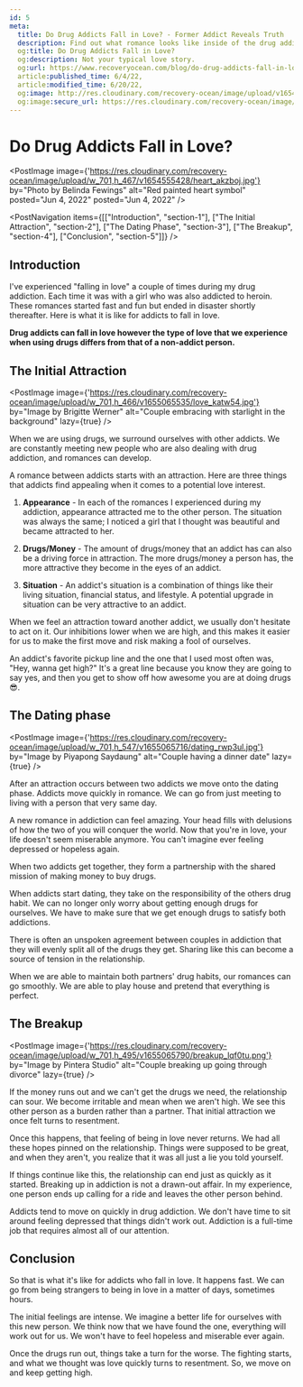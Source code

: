 ```yaml
---
id: 5
meta:
  title: Do Drug Addicts Fall in Love? - Former Addict Reveals Truth
  description: Find out what romance looks like inside of the drug addiction community.
  og:title: Do Drug Addicts Fall in Love?
  og:description: Not your typical love story.
  og:url: https://www.recoveryocean.com/blog/do-drug-addicts-fall-in-love
  article:published_time: 6/4/22,
  article:modified_time: 6/20/22,
  og:image: http://res.cloudinary.com/recovery-ocean/image/upload/v1654555428/heart_akzboj.jpg
  og:image:secure_url: https://res.cloudinary.com/recovery-ocean/image/upload/v1654555428/heart_akzboj.jpg
---
```



# Do Drug Addicts Fall in Love?
<PostImage image={'https://res.cloudinary.com/recovery-ocean/image/upload/w_701,h_467/v1654555428/heart_akzboj.jpg'} by="Photo by Belinda Fewings" alt="Red painted heart symbol" posted="Jun 4, 2022" posted="Jun 4, 2022" />

<PostNavigation items={[["Introduction", "section-1"], ["The Initial Attraction", "section-2"], ["The Dating Phase", "section-3"], ["The Breakup", "section-4"], ["Conclusion", "section-5"]]} />

<span id="section-1"></span>
## Introduction

I've experienced "falling in love" a couple of times during my drug addiction. Each time it was with a girl who was also addicted to heroin. These romances started fast and fun but ended in disaster shortly thereafter. Here is what it is like for addicts to fall in love.

<strong>Drug addicts can fall in love however the type of love that we experience when using drugs differs from that of a non-addict person.</strong>

<span id="section-2"></span>
## The Initial Attraction

<PostImage image={'https://res.cloudinary.com/recovery-ocean/image/upload/w_701,h_466/v1655065535/love_katw54.jpg'} by="Image by Brigitte Werner" alt="Couple embracing with starlight in the background" lazy={true} />

When we are using drugs, we surround ourselves with other addicts. We are constantly meeting new people who are also dealing with drug addiction, and romances can develop.

A romance between addicts starts with an attraction. Here are three things that addicts find appealing when it comes to a potential love interest. 

1. **Appearance** - In each of the romances I experienced during my addiction, appearance attracted me to the other person. The situation was always the same; I noticed a girl that I thought was beautiful and became attracted to her.

2. **Drugs/Money** - The amount of drugs/money that an addict has can also be a driving force in attraction. The more drugs/money a person has, the more attractive they become in the eyes of an addict.

3. **Situation** - An addict's situation is a combination of things like their living situation, financial status, and lifestyle. A potential upgrade in situation can be very attractive to an addict. 

When we feel an attraction toward another addict, we usually don't hesitate to act on it. Our inhibitions lower when we are high, and this makes it easier for us to make the first move and risk making a fool of ourselves.

An addict's favorite pickup line and the one that I used most often was, "Hey, wanna get high?" It's a great line because you know they are going to say yes, and then you get to show off how awesome you are at doing drugs 😎.

<span id="section-3"></span>
## The Dating phase

<PostImage image={'https://res.cloudinary.com/recovery-ocean/image/upload/w_701,h_547/v1655065716/dating_rwp3ul.jpg'} by="Image by Piyapong Saydaung" alt="Couple having a dinner date" lazy={true} />

After an attraction occurs between two addicts we move onto the dating phase. Addicts move quickly in romance. We can go from just meeting to living with a person that very same day. 

A new romance in addiction can feel amazing. Your head fills with delusions of how the two of you will conquer the world. Now that you're in love, your life doesn't seem miserable anymore. You can't imagine ever feeling depressed or hopeless again.

When two addicts get together, they form a partnership with the shared mission of making money to buy drugs.

When addicts start dating, they take on the responsibility of the others drug habit. We can no longer only worry about getting enough drugs for ourselves. We have to make sure that we get enough drugs to satisfy both addictions. 

There is often an unspoken agreement between couples in addiction that they will evenly split all of the drugs they get. Sharing like this can become a source of tension in the relationship.

When we are able to maintain both partners' drug habits, our romances can go smoothly. We are able to play house and pretend that everything is perfect.

<span id="section-4"></span>
## The Breakup

<PostImage image={'https://res.cloudinary.com/recovery-ocean/image/upload/w_701,h_495/v1655065790/breakup_lqf0tu.png'} by="Image by Pintera Studio" alt="Couple breaking up going through divorce" lazy={true} />

If the money runs out and we can't get the drugs we need, the relationship can sour. We become irritable and mean when we aren't high. We see this other person as a burden rather than a partner. That initial attraction we once felt turns to resentment.

Once this happens, that feeling of being in love never returns. We had all these hopes pinned on the relationship. Things were supposed to be great, and when they aren't, you realize that it was all just a lie you told yourself. 

If things continue like this, the relationship can end just as quickly as it started. Breaking up in addiction is not a drawn-out affair. In my experience, one person ends up calling for a ride and leaves the other person behind.

Addicts tend to move on quickly in drug addiction. We don't have time to sit around feeling depressed that things didn't work out. Addiction is a full-time job that requires almost all of our attention.

<span id="section-5"></span>
## Conclusion

So that is what it's like for addicts who fall in love. It happens fast. We can go from being strangers to being in love in a matter of days, sometimes hours. 

The initial feelings are intense. We imagine a better life for ourselves with this new person. We think now that we have found the one, everything will work out for us. We won't have to feel hopeless and miserable ever again.

Once the drugs run out, things take a turn for the worse. The fighting starts, and what we thought was love quickly turns to resentment. So, we move on and keep getting high.